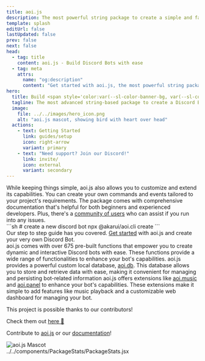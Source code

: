 ```yaml
---
title: aoi.js
description: The most powerful string package to create a simple and fast Discord Bot.
template: splash
editUrl: false
lastUpdated: false
prev: false
next: false
head:
  - tag: title
    content: aoi.js - Build Discord Bots with ease
  - tag: meta
    attrs:
      name: "og:description"
      content: "Get started with aoi.js, the most powerful string package to create a simple and fast Discord Bot."
hero:
  title: Build <span style='color:var(--sl-color-banner-bg, var(--sl-color-bg-accent));'>Powerful Discord Bots</span> using aoi.js
  tagline: The most advanced string-based package to create a Discord Bot fast and powerful
  image:
    file: ../../images/hero_icon.png
    alt: "aoi.js mascot, showing bird with heart over head"
  actions:
    - text: Getting Started
      link: guides/setup
      icon: right-arrow
      variant: primary
    - text: "Need support? Join our Discord!"
      link: invite/
      icon: external
      variant: secondary
---
```



<Version pkgName="aoi.js" />

<CardGrid>
  <Card title="Easy-to-use" icon="laptop">
    While keeping things simple, aoi.js also allows you to customize and extend
    its capabilities. You can create your own commands and events tailored to
    your project's requirements.
  </Card>
  <Card title="Community" icon="discord">
    The package comes with comprehensive documentation that's helpful for both
    beginners and experienced developers. Plus, there's a <a href="invite/">community of users</a>
    who can assist if you run into any issues.
  </Card>
</CardGrid>
  <Card title="Create your own" icon="rocket">
    <div class="card-container">
      <div class="card-split split">
        ```sh
          # create a new discord bot
          npx @akarui/aoi.cli create
        ```
      </div>
      <div class="card-split">
        Our step to step guide has you covered. <a href="guides/setup">Get started</a> with aoi.js and create your very own Discord Bot.
      </div>
    </div>
  </Card>
<CardGrid>
  <Card title="Pre-built Functions" icon="puzzle">
    aoi.js comes with over 675 pre-built functions that empower you to create
    dynamic and interactive Discord bots with ease. These functions provide a
    wide range of functionalities to enhance your bot's capabilities.
    <DiscordComponents client:load client:only="react"
        bot="Look at the possibilities!"
        buttons={[
          { label: "Link", type: "link", url: "https://aoi.js.org/invite", row: 0 },
          { label: "Primary", type: "primary", customId: "button2", row: 0  },
        ]}
        embeds={[
        {
            color: "Gold",
            description: "This is an embed!",
            fields: [
              { fieldTitle: "Features", fieldValue: "Features simplified with the power of discord.js", inline: false },
            ]
        }
        ]}x
    />
  </Card>
  <Card title="Built-in Custom Local Database" icon="document">
    aoi.js provides a powerful custom local database, <a href="extensions/">aoi.db</a>. This database allows you to store and retrieve data with ease, making it
    convenient for managing and persisting bot-related information
  </Card>
</CardGrid>
<Card title="Extensions for Added Functionality" icon="open-book">
  aoi.js offers extensions like <a href="extensions/">aoi.music</a> and <a href="extensions/">aoi.panel</a> to enhance your bot's capabilities. These extensions make it simple to add
  features like music playback and a customizable web dashboard for managing your bot.
</Card>

<br />

<PackageStats client:load client:only="react" />

  <div class="contribute-footer">
    <p>This project is possible thanks to our contributors!</p>
    <p>Check them out <a href="/contributors">here 🚀</a></p>
    <p>
      Contribute to <a href="https://github.com/AkaruiDevelopment/aoi.js" target="_blank">aoi.js</a> or our <a href="https://github.com/aoijs/website" target="_blank">documentation</a>!
    </p>
    <div class="logo">
      <Image
        draggable="false"
        src={hero_icon}
        alt="aoi.js Mascot"
        style="display: block;"
        loading="eager"
      />
    </div>
  </div>
../../components/PackageStats/PackageStats.jsx
